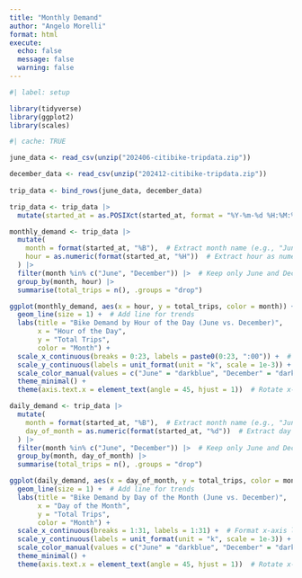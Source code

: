 ```yaml
---
title: "Monthly Demand"
author: "Angelo Morelli"
format: html
execute:
  echo: false
  message: false
  warning: false
---
```


```r
#| label: setup

library(tidyverse)
library(ggplot2)
library(scales)
```

```r
#| cache: TRUE

june_data <- read_csv(unzip("202406-citibike-tripdata.zip"))

december_data <- read_csv(unzip("202412-citibike-tripdata.zip"))
                          
trip_data <- bind_rows(june_data, december_data)
```

```r
trip_data <- trip_data |>
  mutate(started_at = as.POSIXct(started_at, format = "%Y-%m-%d %H:%M:%S"))

monthly_demand <- trip_data |>
  mutate(
    month = format(started_at, "%B"),  # Extract month name (e.g., "June", "December")
    hour = as.numeric(format(started_at, "%H"))  # Extract hour as numeric (0-23)
  ) |>
  filter(month %in% c("June", "December")) |>  # Keep only June and December
  group_by(month, hour) |>
  summarise(total_trips = n(), .groups = "drop")
```

```r
ggplot(monthly_demand, aes(x = hour, y = total_trips, color = month)) +
  geom_line(size = 1) +  # Add line for trends
  labs(title = "Bike Demand by Hour of the Day (June vs. December)",
       x = "Hour of the Day",
       y = "Total Trips",
       color = "Month") +
  scale_x_continuous(breaks = 0:23, labels = paste0(0:23, ":00")) +  # Format x-axis labels
  scale_y_continuous(labels = unit_format(unit = "k", scale = 1e-3)) +  # Format y-axis labels as "100k", "200k", etc.
  scale_color_manual(values = c("June" = "darkblue", "December" = "darkred")) +  # Custom colors for months
  theme_minimal() +
  theme(axis.text.x = element_text(angle = 45, hjust = 1))  # Rotate x-axis labels for better readability
```

```r
daily_demand <- trip_data |>
  mutate(
    month = format(started_at, "%B"),  # Extract month name (e.g., "June", "December")
    day_of_month = as.numeric(format(started_at, "%d"))  # Extract day of the month (1-31)
  ) |>
  filter(month %in% c("June", "December")) |>  # Keep only June and December
  group_by(month, day_of_month) |>
  summarise(total_trips = n(), .groups = "drop")
```

```r
ggplot(daily_demand, aes(x = day_of_month, y = total_trips, color = month)) +
  geom_line(size = 1) +  # Add line for trends
  labs(title = "Bike Demand by Day of the Month (June vs. December)",
       x = "Day of the Month",
       y = "Total Trips",
       color = "Month") +
  scale_x_continuous(breaks = 1:31, labels = 1:31) +  # Format x-axis labels for days of the month
  scale_y_continuous(labels = unit_format(unit = "k", scale = 1e-3)) +  # Format y-axis labels as "100k", "200k", etc.
  scale_color_manual(values = c("June" = "darkblue", "December" = "darkred")) +# Custom colors for months
  theme_minimal() +
  theme(axis.text.x = element_text(angle = 45, hjust = 1))  # Rotate x-axis labels for better readability
```

